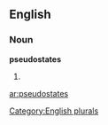 ==English==

===Noun===
'''pseudostates'''

# {{plural of|[[pseudostate]]}}

[[Category:English plurals]]

[[ar:pseudostates]]